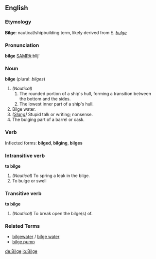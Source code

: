 ==English==
===Etymology===
'''Bilge''': nautical/shipbuilding term, likely derived from E. ''[[bulge]]''

===Pronunciation===
'''bilge''' [[Pronunciation guide|SAMPA]]:bIlj'

===Noun===
'''bilge''' (plural: ''bilges'')

# ''(Nautical)''
## The rounded portion of a ship's hull, forming a transition between the bottom and the sides.
## The lowest inner part of a ship's hull. 
# Bilge water. 
# ''([[Slang]])'' Stupid talk or writing; nonsense. 
# The bulging part of a barrel or cask.

===Verb===
Inflected forms: '''bilged''', '''bilging''', '''bilges'''

===Intransitive verb===
'''to bilge'''

# ''(Nautical)'' To spring a leak in the bilge.
# To bulge or swell

===Transitive verb===
'''to bilge'''

# ''(Nautical)'' To break open the bilge(s) of.

===Related Terms===

*[[bilgewater]] / [[bilge water]]
*[[bilge pump]]

[[de:Bilge]]
[[io:Bilge]]